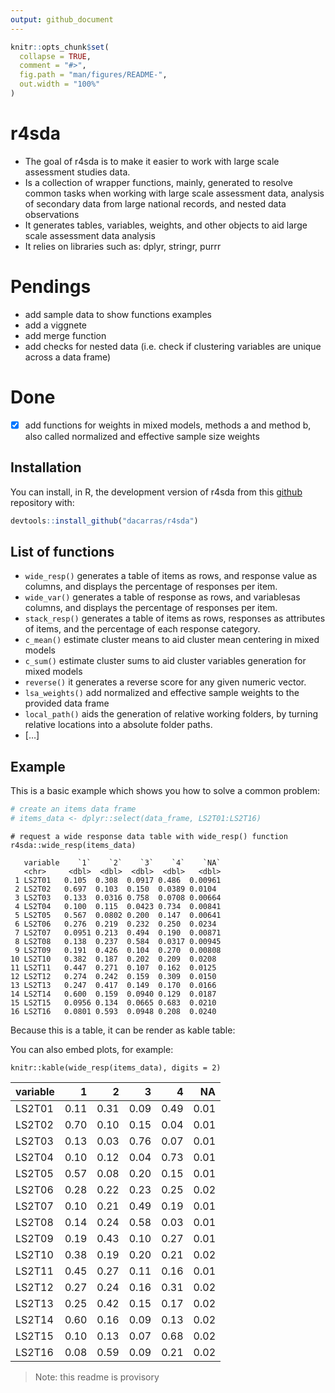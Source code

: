 ```yaml
---
output: github_document
---
```


<!-- README.md is generated from README.Rmd. Please edit that file -->

```r
knitr::opts_chunk$set(
  collapse = TRUE,
  comment = "#>",
  fig.path = "man/figures/README-",
  out.width = "100%"
)
```
# r4sda

- The goal of r4sda is to make it easier to work with large scale assessment studies data.
- Is a collection of wrapper functions, mainly, generated to resolve common tasks when working with large scale assessment data, analysis of secondary data from large national records, and nested data observations
- It generates tables, variables, weights, and other objects to aid large scale assessment data analysis
- It relies on libraries such as: dplyr, stringr, purrr


# Pendings

- add sample data to show functions examples
- add a viggnete
- add merge function
- add checks for nested data (i.e. check if clustering variables are unique across a data frame)

# Done
- [x] add functions for weights in mixed models, methods a and method b, also called normalized and effective sample size weights

## Installation

You can install, in R, the development version of r4sda from this [github](https://github.com/dacarras/r4sda) repository with:

``` r
devtools::install_github("dacarras/r4sda")
```

## List of functions

- `wide_resp()` generates a table of items as rows, and response value as columns, and displays the percentage of responses per item.
- `wide_var()` generates a table of response as rows, and variablesas columns, and displays the percentage of responses per item.
- `stack_resp()` generates a table of items as rows, responses as attributes of items, and the percentage of each response category.
- `c_mean()` estimate cluster means to aid cluster mean centering in mixed models
- `c_sum()` estimate cluster sums to aid cluster variables generation for mixed models
- `reverse()` it generates a reverse score for any given numeric vector.
- `lsa_weights()` add normalized and effective sample weights to the provided data frame
- `local_path()` aids the generation of relative working folders, by turning relative locations into a absolute folder paths.
- [...]


## Example

This is a basic example which shows you how to solve a common problem:

```r
# create an items data frame
# items_data <- dplyr::select(data_frame, LS2T01:LS2T16)
```



```text
# request a wide response data table with wide_resp() function
r4sda::wide_resp(items_data)

   variable    `1`    `2`    `3`    `4`    `NA`
   <chr>     <dbl>  <dbl>  <dbl>  <dbl>   <dbl>
 1 LS2T01   0.105  0.308  0.0917 0.486  0.00961
 2 LS2T02   0.697  0.103  0.150  0.0389 0.0104 
 3 LS2T03   0.133  0.0316 0.758  0.0708 0.00664
 4 LS2T04   0.100  0.115  0.0423 0.734  0.00841
 5 LS2T05   0.567  0.0802 0.200  0.147  0.00641
 6 LS2T06   0.276  0.219  0.232  0.250  0.0234 
 7 LS2T07   0.0951 0.213  0.494  0.190  0.00871
 8 LS2T08   0.138  0.237  0.584  0.0317 0.00945
 9 LS2T09   0.191  0.426  0.104  0.270  0.00808
10 LS2T10   0.382  0.187  0.202  0.209  0.0208 
11 LS2T11   0.447  0.271  0.107  0.162  0.0125 
12 LS2T12   0.274  0.242  0.159  0.309  0.0150 
13 LS2T13   0.247  0.417  0.149  0.170  0.0166 
14 LS2T14   0.600  0.159  0.0940 0.129  0.0187 
15 LS2T15   0.0956 0.134  0.0665 0.683  0.0210 
16 LS2T16   0.0801 0.593  0.0948 0.208  0.0240 
```

Because this is a table, it can be render as kable table: 

You can also embed plots, for example:

```text
knitr::kable(wide_resp(items_data), digits = 2)

```

|variable |    1|    2|    3|    4|   NA|
|:--------|----:|----:|----:|----:|----:|
|LS2T01   | 0.11| 0.31| 0.09| 0.49| 0.01|
|LS2T02   | 0.70| 0.10| 0.15| 0.04| 0.01|
|LS2T03   | 0.13| 0.03| 0.76| 0.07| 0.01|
|LS2T04   | 0.10| 0.12| 0.04| 0.73| 0.01|
|LS2T05   | 0.57| 0.08| 0.20| 0.15| 0.01|
|LS2T06   | 0.28| 0.22| 0.23| 0.25| 0.02|
|LS2T07   | 0.10| 0.21| 0.49| 0.19| 0.01|
|LS2T08   | 0.14| 0.24| 0.58| 0.03| 0.01|
|LS2T09   | 0.19| 0.43| 0.10| 0.27| 0.01|
|LS2T10   | 0.38| 0.19| 0.20| 0.21| 0.02|
|LS2T11   | 0.45| 0.27| 0.11| 0.16| 0.01|
|LS2T12   | 0.27| 0.24| 0.16| 0.31| 0.02|
|LS2T13   | 0.25| 0.42| 0.15| 0.17| 0.02|
|LS2T14   | 0.60| 0.16| 0.09| 0.13| 0.02|
|LS2T15   | 0.10| 0.13| 0.07| 0.68| 0.02|
|LS2T16   | 0.08| 0.59| 0.09| 0.21| 0.02|

>Note: this readme is provisory
